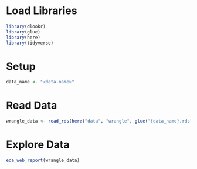 # Load Libraries
```r
library(dlookr)
library(glue)
library(here)
library(tidyverse)
```

# Setup
```r
data_name <- "<data-name>"
```

# Read Data
```r
wrangle_data <- read_rds(here("data", "wrangle", glue("{data_name}.rds")))
```

# Explore Data
```r
eda_web_report(wrangle_data)
```
